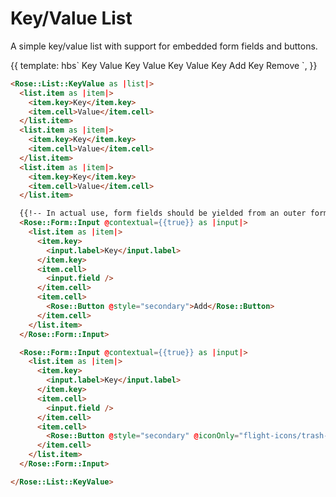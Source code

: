 
<Meta title="Rose|List|KeyValue" component="List/KeyValue" />

# Key/Value List

A simple key/value list with support for embedded form fields and buttons.

<Preview>
  <Story name="Basic Key/Value List" height="17rem">{{
    template: hbs`
    <Rose::List::KeyValue as |list|>
      <list.item as |item|>
        <item.key>Key</item.key>
        <item.cell>Value</item.cell>
      </list.item>
      <list.item as |item|>
        <item.key>Key</item.key>
        <item.cell>Value</item.cell>
      </list.item>
      <list.item as |item|>
        <item.key>Key</item.key>
        <item.cell>Value</item.cell>
      </list.item>
      <Rose::Form::Input @contextual={{true}} as |input|>
        <list.item as |item|>
          <item.key>
            <input.label>Key</input.label>
          </item.key>
          <item.cell>
            <input.field />
          </item.cell>
          <item.cell>
            <Rose::Button @style="secondary">Add</Rose::Button>
          </item.cell>
        </list.item>
      </Rose::Form::Input>
      <Rose::Form::Input @contextual={{true}} as |input|>
        <list.item as |item|>
          <item.key>
            <input.label>Key</input.label>
          </item.key>
          <item.cell>
            <input.field />
          </item.cell>
          <item.cell>
            <Rose::Button @style="secondary" @iconOnly="flight-icons/trash-16" title="Remove">Remove</Rose::Button>
          </item.cell>
        </list.item>
      </Rose::Form::Input>
    </Rose::List::KeyValue>
    `,
  }}</Story>
</Preview>

```html
<Rose::List::KeyValue as |list|>
  <list.item as |item|>
    <item.key>Key</item.key>
    <item.cell>Value</item.cell>
  </list.item>
  <list.item as |item|>
    <item.key>Key</item.key>
    <item.cell>Value</item.cell>
  </list.item>
  <list.item as |item|>
    <item.key>Key</item.key>
    <item.cell>Value</item.cell>
  </list.item>

  {{!-- In actual use, form fields should be yielded from an outer form component --}}
  <Rose::Form::Input @contextual={{true}} as |input|>
    <list.item as |item|>
      <item.key>
        <input.label>Key</input.label>
      </item.key>
      <item.cell>
        <input.field />
      </item.cell>
      <item.cell>
        <Rose::Button @style="secondary">Add</Rose::Button>
      </item.cell>
    </list.item>
  </Rose::Form::Input>

  <Rose::Form::Input @contextual={{true}} as |input|>
    <list.item as |item|>
      <item.key>
        <input.label>Key</input.label>
      </item.key>
      <item.cell>
        <input.field />
      </item.cell>
      <item.cell>
        <Rose::Button @style="secondary" @iconOnly="flight-icons/trash-16" title="Remove">Remove</Rose::Button>
      </item.cell>
    </list.item>
  </Rose::Form::Input>

</Rose::List::KeyValue>
```
